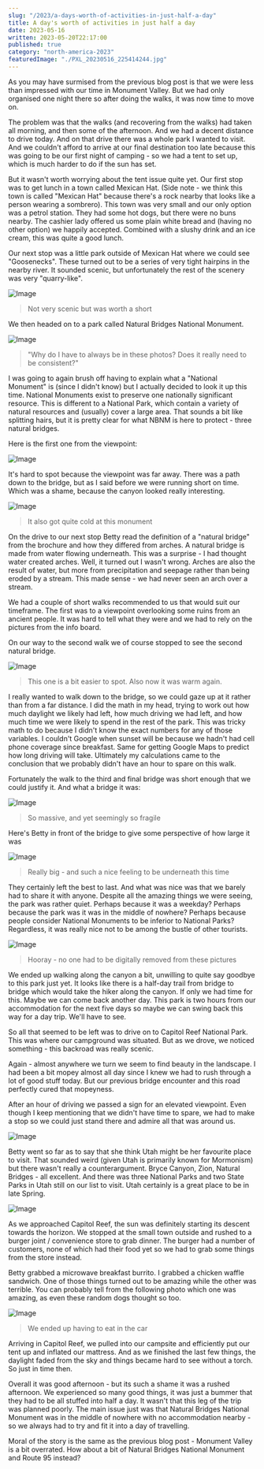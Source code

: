 ```yaml
---
slug: "/2023/a-days-worth-of-activities-in-just-half-a-day"
title: A day's worth of activities in just half a day
date: 2023-05-16
written: 2023-05-20T22:17:00
published: true
category: "north-america-2023"
featuredImage: "./PXL_20230516_225414244.jpg"
---
```


As you may have surmised from the previous blog post is that we were less than impressed with our time in Monument Valley. But we had only organised one night there so after doing the walks, it was now time to move on.

The problem was that the walks (and recovering from the walks) had taken all morning, and then some of the afternoon. And we had a decent distance to drive today. And on that drive there was a whole park I wanted to visit. And we couldn't afford to arrive at our final destination too late because this was going to be our first night of camping - so we had a tent to set up, which is much harder to do if the sun has set.

But it wasn't worth worrying about the tent issue quite yet. Our first stop was to get lunch in a town called Mexican Hat. (Side note - we think this town is called "Mexican Hat" because there's a rock nearby that looks like a person wearing a sombrero). This town was very small and our only option was a petrol station. They had some hot dogs, but there were no buns nearby. The cashier lady offered us some plain white bread and (having no other option) we happily accepted. Combined with a slushy drink and an ice cream, this was quite a good lunch.

Our next stop was a little park outside of Mexican Hat where we could see "Goosenecks". These turned out to be a series of very tight hairpins in the nearby river. It sounded scenic, but unfortunately the rest of the scenery was very "quarry-like".

![Image](PXL_20230516_203614403.jpg)

> Not very scenic but was worth a short

We then headed on to a park called Natural Bridges National Monument.

![Image](PXL_20230516_213430559.jpg)

> "Why do I have to always be in these photos? Does it really need to be consistent?"

I was going to again brush off having to explain what a "National Monument" is (since I didn't know) but I actually decided to look it up this time. National Monuments exist to preserve one nationally significant resource. This is different to a National Park, which contain a variety of natural resources and (usually) cover a large area. That sounds a bit like splitting hairs, but it is pretty clear for what NBNM is here to protect - three natural bridges.

Here is the first one from the viewpoint:

![Image](PXL_20230516_215151725.jpg)

It's hard to spot because the viewpoint was far away. There was a path down to the bridge, but as I said before we were running short on time. Which was a shame, because the canyon looked really interesting.

![Image](PXL_20230516_220122990.jpg)

> It also got quite cold at this monument

On the drive to our next stop Betty read the definition of a "natural bridge" from the brochure and how they differed from arches. A natural bridge is made from water flowing underneath. This was a surprise - I had thought water created arches. Well, it turned out I wasn't wrong. Arches are also the result of water, but more from precipitation and seepage rather than being eroded by a stream. This made sense - we had never seen an arch over a stream.

We had a couple of short walks recommended to us that would suit our timeframe. The first was to a viewpoint overlooking some ruins from an ancient people. It was hard to tell what they were and we had to rely on the pictures from the info board.

On our way to the second walk we of course stopped to see the second natural bridge.

![Image](PXL_20230516_223008811.jpg)

> This one is a bit easier to spot. Also now it was warm again.

I really wanted to walk down to the bridge, so we could gaze up at it rather than from a far distance. I did the math in my head, trying to work out how much daylight we likely had left, how much driving we had left, and how much time we were likely to spend in the rest of the park. This was tricky math to do because I didn't know the exact numbers for any of those variables. I couldn't Google when sunset will be because we hadn't had cell phone coverage since breakfast. Same for getting Google Maps to predict how long driving will take. Ultimately my calculations came to the conclusion that we probably didn't have an hour to spare on this walk.

Fortunately the walk to the third and final bridge was short enough that we could justify it. And what a bridge it was:

![Image](PXL_20230516_224838444.jpg)

> So massive, and yet seemingly so fragile

Here's Betty in front of the bridge to give some perspective of how large it was

![Image](PXL_20230516_225013141.jpg)

> Really big - and such a nice feeling to be underneath this time

They certainly left the best to last. And what was nice was that we barely had to share it with anyone. Despite all the amazing things we were seeing, the park was rather quiet. Perhaps because it was a weekday? Perhaps because the park was it was in the middle of nowhere? Perhaps because people consider National Monuments to be inferior to National Parks? Regardless, it was really nice not to be among the bustle of other tourists.

![Image](PXL_20230516_225414244.jpg)

> Hooray - no one had to be digitally removed from these pictures

We ended up walking along the canyon a bit, unwilling to quite say goodbye to this park just yet. It looks like there is a half-day trail from bridge to bridge which would take the hiker along the canyon. If only we had time for this. Maybe we can come back another day. This park is two hours from our accommodation for the next five days so maybe we can swing back this way for a day trip. We'll have to see.

So all that seemed to be left was to drive on to Capitol Reef National Park. This was where our campground was situated. But as we drove, we noticed something - this backroad was really scenic.

Again - almost anywhere we turn we seem to find beauty in the landscape. I had been a bit mopey almost all day since I knew we had to rush through a lot of good stuff today. But our previous bridge encounter and this road perfectly cured that mopeyness.

After an hour of driving we passed a sign for an elevated viewpoint. Even though I keep mentioning that we didn't have time to spare, we had to make a stop so we could just stand there and admire all that was around us.

![Image](PXL_20230517_002616897.jpg)

Betty went so far as to say that she think Utah might be her favourite place to visit. That sounded weird (given Utah is primarily known for Mormonism) but there wasn't really a counterargument. Bryce Canyon, Zion, Natural Bridges - all excellent. And there was three National Parks and two State Parks in Utah still on our list to visit. Utah certainly is a great place to be in late Spring.

![Image](PXL_20230517_002803367.jpg)

As we approached Capitol Reef, the sun was definitely starting its descent towards the horizon. We stopped at the small town outside and rushed to a burger joint / convenience store to grab dinner. The burger had a number of customers, none of which had their food yet so we had to grab some things from the store instead.

Betty grabbed a microwave breakfast burrito. I grabbed a chicken waffle sandwich. One of those things turned out to be amazing while the other was terrible. You can probably tell from the following photo which one was amazing, as even these random dogs thought so too.

![Image](PXL_20230517_012410158.jpg)

> We ended up having to eat in the car

Arriving in Capitol Reef, we pulled into our campsite and efficiently put our tent up and inflated our mattress. And as we finished the last few things, the daylight faded from the sky and things became hard to see without a torch. So just in time then.

Overall it was good afternoon - but its such a shame it was a rushed afternoon. We experienced so many good things, it was just a bummer that they had to be all stuffed into half a day. It wasn't that this leg of the trip was planned poorly. The main issue just was that Natural Bridges National Monument was in the middle of nowhere with no accommodation nearby - so we always had to try and fit it into a day of travelling.

Moral of the story is the same as the previous blog post - Monument Valley is a bit overrated. How about a bit of Natural Bridges National Monument and Route 95 instead?

